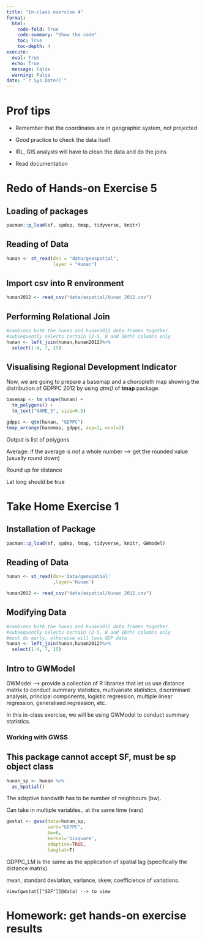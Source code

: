 ```yaml
---
title: "In-class exercise 4"
format:
  html:
    code-fold: True
    code-summary: "Show the code"
    toc: True
    toc-depth: 4
execute:
  eval: True
  echo: True
  message: False
  warning: False
date: "`r Sys.Date()`"
---
```


# Prof tips

-   Remember that the coordinates are in geographic system, not projected

-   Good practice to check the data itself

-   IRL, GIS analysts will have to clean the data and do the joins

-   Read documentation

# Redo of Hands-on Exercise 5

## Loading of packages

```r
pacman::p_load(sf, spdep, tmap, tidyverse, knitr)
```

## Reading of Data

```r
hunan <- st_read(dsn = "data/geospatial", 
                 layer = "Hunan")
```

## Import csv into R environment

```r
hunan2012 <- read_csv("data/aspatial/Hunan_2012.csv")
```

## Performing Relational Join

```r
#combines both the hunan and hunan2012 data.frames together
#subsequently selects certain (2-5, 8 and 16th) columns only
hunan <- left_join(hunan,hunan2012)%>%
  select(1:4, 7, 15)
```

## **Visualising Regional Development Indicator**

Now, we are going to prepare a basemap and a choropleth map showing the distribution of GDPPC 2012 by using *qtm()* of **tmap** package.

```r
basemap <- tm_shape(hunan) +
  tm_polygons() +
  tm_text("NAME_3", size=0.5)

gdppc <- qtm(hunan, "GDPPC")
tmap_arrange(basemap, gdppc, asp=1, ncol=2)
```

Output is list of polygons

Average: if the average is not a whole number –\> get the rounded value (usually round down)

Round up for distance

Lat long should be true

# Take Home Exercise 1

## Installation of Package

```r
pacman::p_load(sf, spdep, tmap, tidyverse, knitr, GWmodel)
```

## Reading of Data

```r
hunan <- st_read(dsn='data/geospatial'
                 ,layer='Hunan')
```

```r
hunan2012 <- read_csv("data/aspatial/Hunan_2012.csv")
```

## Modifying Data

```r
#combines both the hunan and hunan2012 data.frames together
#subsequently selects certain (2-5, 8 and 16th) columns only
#must do early, otherwise will lose GDP data
hunan <- left_join(hunan,hunan2012)%>%
  select(1:4, 7, 15)
```

## Intro to GWModel

GWModel –\> provide a collection of R libraries that let us use distance matrix to conduct summary statistics, multivariate statistics, discriminant analysis, principal components, logistic regression, multiple linear regression, generalised regression, etc.

In this in-class exercise, we will be using GWModel to conduct summary statistics.

### Working with GWSS

::: callout-caution
## This package cannot accept SF, must be sp object class
:::

```r
hunan_sp <- hunan %>%
  as_Spatial()
```

The adaptive bandwith has to be number of neighbours (bw).

Can take in multiple variables., at the same time (vars)

```r
gwstat <- gwss(data=hunan_sp,
               vars="GDPPC",
               bw=6,
               kernel='bisquare',
               adaptive=TRUE,
               longlat=T)
```

GDPPC_LM is the same as the application of spatial lag (specifically the distance matrix).

mean, standard deviation, variance, skew, coefficience of variations.

```         
View(gwstat[["SDF"]]@data) --> to view
```

# Homework: get hands-on exercise results

